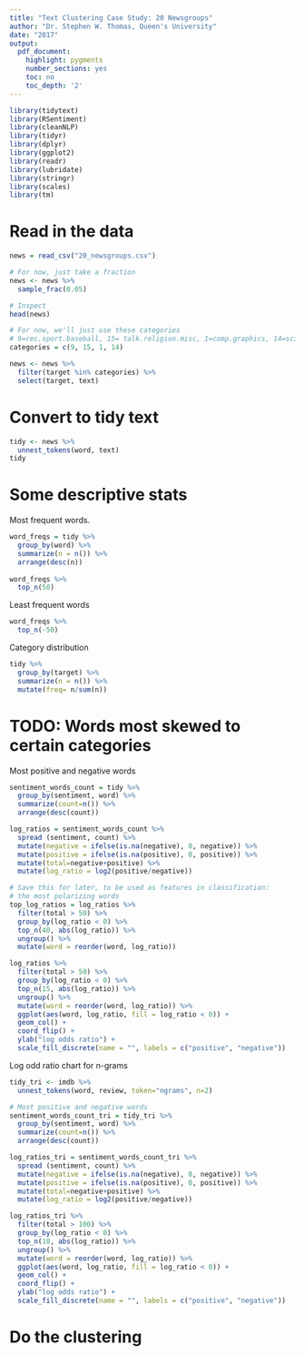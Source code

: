 ```yaml
---
title: "Text Clustering Case Study: 20 Newsgroups"
author: "Dr. Stephen W. Thomas, Queen's University"
date: "2017"
output:
  pdf_document:
    highlight: pygments
    number_sections: yes
    toc: no
    toc_depth: '2'
---
```




```r
library(tidytext)
library(RSentiment)
library(cleanNLP)
library(tidyr)
library(dplyr)
library(ggplot2)
library(readr)
library(lubridate)
library(stringr)
library(scales)
library(tm)
```

# Read in the data

```r
news = read_csv("20_newsgroups.csv")

# For now, just take a fraction
news <- news %>%
  sample_frac(0.05)

# Inspect
head(news)
```

```r


# For now, we'll just use these categories
# 9=rec.sport.baseball, 15= talk.religion.misc, 1=comp.graphics, 14=sci.space 
categories = c(9, 15, 1, 14)

news <- news %>%
  filter(target %in% categories) %>% 
  select(target, text)
```


# Convert to tidy text

```r
tidy <- news %>% 
  unnest_tokens(word, text)
tidy
```


# Some descriptive stats

Most frequent words.
```r
word_freqs = tidy %>%
  group_by(word) %>%
  summarize(n = n()) %>%
  arrange(desc(n))
  
word_freqs %>%
  top_n(50)
```


Least frequent words 
```r
word_freqs %>%
  top_n(-50)
```


Category distribution
```r
tidy %>%
  group_by(target) %>%
  summarize(n = n()) %>%
  mutate(freq= n/sum(n))
```

# TODO: Words most skewed to certain categories
Most positive and negative words
```r
sentiment_words_count = tidy %>% 
  group_by(sentiment, word) %>%
  summarize(count=n()) %>%
  arrange(desc(count))

log_ratios = sentiment_words_count %>% 
  spread (sentiment, count) %>%
  mutate(negative = ifelse(is.na(negative), 0, negative)) %>%
  mutate(positive = ifelse(is.na(positive), 0, positive)) %>%
  mutate(total=negative+positive) %>%
  mutate(log_ratio = log2(positive/negative)) 

# Save this for later, to be used as features in classification:
# the most polarizing words
top_log_ratios = log_ratios %>%
  filter(total > 50) %>%
  group_by(log_ratio < 0) %>%
  top_n(40, abs(log_ratio)) %>%
  ungroup() %>%
  mutate(word = reorder(word, log_ratio))

log_ratios %>%
  filter(total > 50) %>%
  group_by(log_ratio < 0) %>%
  top_n(15, abs(log_ratio)) %>%
  ungroup() %>%
  mutate(word = reorder(word, log_ratio)) %>%
  ggplot(aes(word, log_ratio, fill = log_ratio < 0)) +
  geom_col() +
  coord_flip() +
  ylab("log odds ratio") +
  scale_fill_discrete(name = "", labels = c("positive", "negative"))
```


Log odd ratio chart for n-grams

```r
tidy_tri <- imdb %>% 
  unnest_tokens(word, review, token="ngrams", n=2)

# Most positive and negative words
sentiment_words_count_tri = tidy_tri %>% 
  group_by(sentiment, word) %>%
  summarize(count=n()) %>%
  arrange(desc(count))

log_ratios_tri = sentiment_words_count_tri %>% 
  spread (sentiment, count) %>%
  mutate(negative = ifelse(is.na(negative), 0, negative)) %>%
  mutate(positive = ifelse(is.na(positive), 0, positive)) %>%
  mutate(total=negative+positive) %>%
  mutate(log_ratio = log2(positive/negative)) 

log_ratios_tri %>%
  filter(total > 100) %>%
  group_by(log_ratio < 0) %>%
  top_n(10, abs(log_ratio)) %>%
  ungroup() %>%
  mutate(word = reorder(word, log_ratio)) %>%
  ggplot(aes(word, log_ratio, fill = log_ratio < 0)) +
  geom_col() +
  coord_flip() +
  ylab("log odds ratio") +
  scale_fill_discrete(name = "", labels = c("positive", "negative"))
```


# Do the clustering
